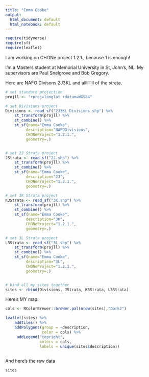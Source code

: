 ```yaml
---
title: "Emma Cooke"
output:
  html_document: default
  html_notebook: default
---
```


```r
require(tidyverse)
require(sf)
require(leaflet)

```


I am working on CHONe project 1.2.1., because 1 is enough!

I'm a Masters student at Memorial University in St, John's, NL. My supervisors are Paul Snelgrove and Bob Gregory.

Here are NAFO Divisons 2J3KL and alllllllll of the strata.

```r
# set standard projection
projll <- "+proj=longlat +datum=WGS84"

# set Divisions project
Divisions <- read_sf("2J3KL_Divisions.shp") %>% 
    st_transform(projll) %>% 
    st_combine() %>% 
    st_sf(name="Emma Cooke",
         description="NAFODivisions",
         CHONeProject="1.2.1.",
         geometry=.)


# set 2J Strata project
JStrata <- read_sf("2J.shp") %>% 
    st_transform(projll) %>% 
    st_combine() %>% 
    st_sf(name="Emma Cooke",
         description="2J",
         CHONeProject="1.2.1.",
         geometry=.)

# set 3K Strata project
K3Strata <- read_sf("3K.shp") %>% 
    st_transform(projll) %>% 
    st_combine() %>% 
    st_sf(name="Emma Cooke",
         description="3K",
         CHONeProject="1.2.1.",
         geometry=.)

# set 3L Strata project
L3Strata <- read_sf("3L.shp") %>% 
    st_transform(projll) %>% 
    st_combine() %>% 
    st_sf(name="Emma Cooke",
         description="3L",
         CHONeProject="1.2.1.",
         geometry=.)


# bind all my sites together
sites <- rbind(Divisions, JStrata, K3Strata, L3Strata)

```

Here's MY map:

```r
cols <- RColorBrewer::brewer.pal(nrow(sites),"Dark2")

leaflet(sites) %>%
    addTiles() %>% 
    addPolygons(group = ~description,
                color = cols) %>%
     addLegend("topright", 
               colors = cols,
               labels = unique(sites$description))
    
```

And here's the raw data
```r
sites
```
